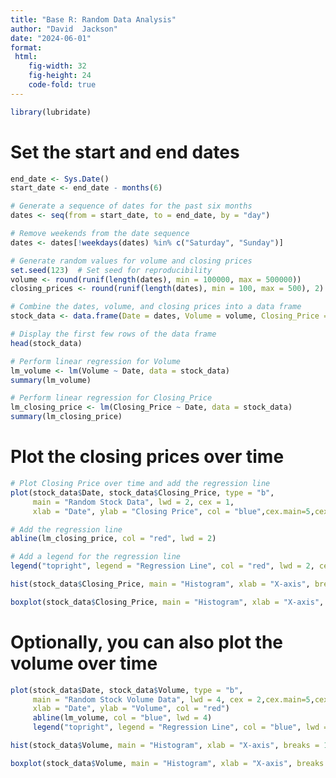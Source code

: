 ```yaml
---
title: "Base R: Random Data Analysis"
author: "David  Jackson"
date: "2024-06-01"
format: 
 html:
    fig-width: 32
    fig-height: 24
    code-fold: true
---
```



```r
library(lubridate)
```
# Set the start and end dates
```r
end_date <- Sys.Date()
start_date <- end_date - months(6)

# Generate a sequence of dates for the past six months
dates <- seq(from = start_date, to = end_date, by = "day")

# Remove weekends from the date sequence
dates <- dates[!weekdays(dates) %in% c("Saturday", "Sunday")]

# Generate random values for volume and closing prices
set.seed(123)  # Set seed for reproducibility
volume <- round(runif(length(dates), min = 100000, max = 500000))
closing_prices <- round(runif(length(dates), min = 100, max = 500), 2)

# Combine the dates, volume, and closing prices into a data frame
stock_data <- data.frame(Date = dates, Volume = volume, Closing_Price = closing_prices)

# Display the first few rows of the data frame
head(stock_data)
```
```r
# Perform linear regression for Volume
lm_volume <- lm(Volume ~ Date, data = stock_data)
summary(lm_volume)
```
```r
# Perform linear regression for Closing_Price
lm_closing_price <- lm(Closing_Price ~ Date, data = stock_data)
summary(lm_closing_price)
```
# Plot the closing prices over time

```r
# Plot Closing Price over time and add the regression line
plot(stock_data$Date, stock_data$Closing_Price, type = "b", 
     main = "Random Stock Data", lwd = 2, cex = 1, 
     xlab = "Date", ylab = "Closing Price", col = "blue",cex.main=5,cex.lab=3)

# Add the regression line
abline(lm_closing_price, col = "red", lwd = 2)

# Add a legend for the regression line
legend("topright", legend = "Regression Line", col = "red", lwd = 2, cex = 3)

```

```r
hist(stock_data$Closing_Price, main = "Histogram", xlab = "X-axis", breaks = 10, col = "blue")
```
```r
boxplot(stock_data$Closing_Price, main = "Histogram", xlab = "X-axis", breaks = 10, col = "blue")
```
# Optionally, you can also plot the volume over time
```r
plot(stock_data$Date, stock_data$Volume, type = "b", 
     main = "Random Stock Volume Data", lwd = 4, cex = 2,cex.main=5,cex.lab=3,
     xlab = "Date", ylab = "Volume", col = "red")
     abline(lm_volume, col = "blue", lwd = 4)
     legend("topright", legend = "Regression Line", col = "blue", lwd = 4,cex=3)
```

```r
hist(stock_data$Volume, main = "Histogram", xlab = "X-axis", breaks = 10, col = "blue")
```
```r
boxplot(stock_data$Volume, main = "Histogram", xlab = "X-axis", breaks = 10, col = "blue")
```